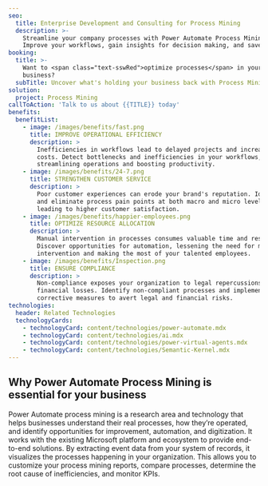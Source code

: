 ```yaml
---
seo:
  title: Enterprise Development and Consulting for Process Mining
  description: >-
    Streamline your company processes with Power Automate Process Mining.
    Improve your workflows, gain insights for decision making, and save costs.
booking:
  title: >-
    Want to <span class="text-sswRed">optimize processes</span> in your
    business?
  subTitle: Uncover what's holding your business back with Process Mining
solution:
  project: Process Mining
callToAction: 'Talk to us about {{TITLE}} today'
benefits:
  benefitList:
    - image: /images/benefits/fast.png
      title: IMPROVE OPERATIONAL EFFICIENCY
      description: >
        Inefficiencies in workflows lead to delayed projects and increased
        costs. Detect bottlenecks and inefficiencies in your workflows,
        streamlining operations and boosting productivity.
    - image: /images/benefits/24-7.png
      title: STRENGTHEN CUSTOMER SERVICE
      description: >
        Poor customer experiences can erode your brand's reputation. Identify
        and eliminate process pain points at both macro and micro levels,
        leading to higher customer satisfaction.
    - image: /images/benefits/happier-employees.png
      title: OPTIMIZE RESOURCE ALLOCATION
      description: >
        Manual intervention in processes consumes valuable time and resources.
        Discover opportunities for automation, lessening the need for manual
        intervention and making the most of your talented employees.
    - image: /images/benefits/Inspection.png
      title: ENSURE COMPLIANCE
      description: >
        Non-compliance exposes your organization to legal repercussions and
        financial losses. Identify non-compliant processes and implement
        corrective measures to avert legal and financial risks.
technologies:
  header: Related Technologies
  technologyCards:
    - technologyCard: content/technologies/power-automate.mdx
    - technologyCard: content/technologies/ai.mdx
    - technologyCard: content/technologies/power-virtual-agents.mdx
    - technologyCard: content/technologies/Semantic-Kernel.mdx
---
```


## Why **Power Automate Process Mining** is essential for your business

<VideoEmbed url="https://youtu.be/0TcGVvAiE84" />

Power Automate process mining is a research area and technology that helps businesses understand their real processes, how they’re operated, and identify opportunities for improvement, automation, and digitization. It works with the existing Microsoft platform and ecosystem to provide end-to-end solutions. By extracting event data from your system of records, it visualizes the processes happening in your organization. This allows you to customize your process mining reports, compare processes, determine the root cause of inefficiencies, and monitor KPIs.
